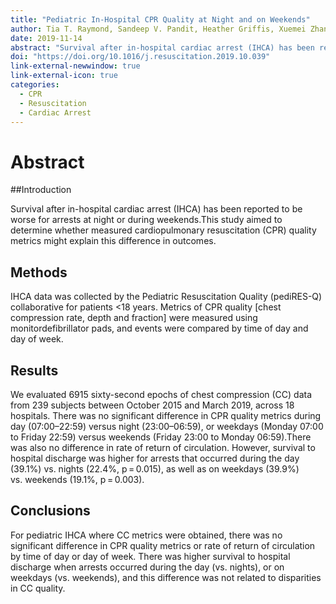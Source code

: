 ```yaml
---
title: "Pediatric In-Hospital CPR Quality at Night and on Weekends"
author: Tia T. Raymond, Sandeep V. Pandit, Heather Griffis, Xuemei Zhang, Richard Hanna, Dana E. Niles, Annemarie Silver, Javier J. Lasa, Sarah E. Haskell, Dianne L. Atkins, Vinay M. Nadkarni
date: 2019-11-14
abstract: "Survival after in-hospital cardiac arrest (IHCA) has been reported to be worse for arrests at night or during weekends.This study aimed to determine whether measured cardiopulmonary resuscitation (CPR) quality metrics might explain this difference in outcomes."
doi: "https://doi.org/10.1016/j.resuscitation.2019.10.039"
link-external-newwindow: true
link-external-icon: true
categories:
  - CPR
  - Resuscitation
  - Cardiac Arrest
---
```


# Abstract

##Introduction

Survival after in-hospital cardiac arrest (IHCA) has been reported to be worse for arrests at night or during weekends.This study aimed to determine whether measured cardiopulmonary resuscitation (CPR) quality metrics might explain this difference in outcomes.

## Methods

IHCA data was collected by the Pediatric Resuscitation Quality (pediRES-Q) collaborative for patients <18 years. Metrics of CPR quality [chest compression rate, depth and fraction] were measured using monitordefibrillator pads, and events were compared by time of day and day of week.

## Results

We evaluated 6915 sixty-second epochs of chest compression (CC) data from 239 subjects between October 2015 and March 2019, across 18 hospitals. There was no significant difference in CPR quality metrics during day (07:00–22:59) versus night (23:00–06:59), or weekdays (Monday 07:00 to Friday 22:59) versus weekends (Friday 23:00 to Monday 06:59).There was also no difference in rate of return of circulation. However, survival to hospital discharge was higher for arrests that occurred during the day (39.1%) vs. nights (22.4%, p = 0.015), as well as on weekdays (39.9%) vs. weekends (19.1%, p = 0.003).

## Conclusions

For pediatric IHCA where CC metrics were obtained, there was no significant difference in CPR quality metrics or rate of return of circulation by time of day or day of week. There was higher survival to hospital discharge when arrests occurred during the day (vs. nights), or on weekdays (vs. weekends), and this difference was not related to disparities in CC quality.